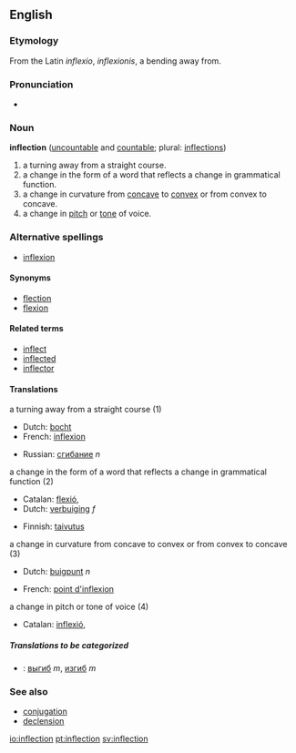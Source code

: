 ==English==

===Etymology===
From the Latin ''inflexio'', ''inflexionis'', a bending away from.

===Pronunciation===
*{{audio|en-us-inflection.ogg|Audio (US)}}

===Noun===
'''inflection''' ([[uncountable]] and [[countable]]; plural: [[inflections]])

#a turning away from a straight course.
#a change in the form of a word that reflects a change in grammatical function. 
#a change in curvature from [[concave]] to [[convex]] or from convex to concave.
#a change in [[pitch]] or [[tone]] of voice.

===Alternative spellings===
*[[inflexion]]

====Synonyms====
*[[flection]]
*[[flexion]]

====Related terms====
*[[inflect]]
*[[inflected]]
*[[inflector]]

====Translations====
;a turning away from a straight course (1)
{{top}}
*Dutch: [[bocht]]
*French: [[inflexion]]
{{mid}}
*Russian: [[сгибание]] ''n''
{{bottom}}

;a change in the form of a word that reflects a change in grammatical function (2)
{{top}}
*Catalan: [[flexió]], {{f}}
*Dutch: [[verbuiging]] ''f''
{{mid}}
*Finnish: [[taivutus]]
{{bottom}}

;a change in curvature from concave to convex or from convex to concave (3)
{{top}}
*Dutch: [[buigpunt]] ''n''
{{mid}}
*French: [[point d'inflexion]]
{{bottom}}

;a change in pitch or tone of voice (4)
{{top}}
*Catalan: [[inflexió]],{{f}}
{{mid}}
{{bottom}}

=====Translations to be categorized=====
{{checktrans}}



*{{ttbc|Russian}}: [[выгиб]] ''m'', [[изгиб]] ''m''


===See also===
*[[conjugation]]
*[[declension]]

[[io:inflection]]
[[pt:inflection]]
[[sv:inflection]]